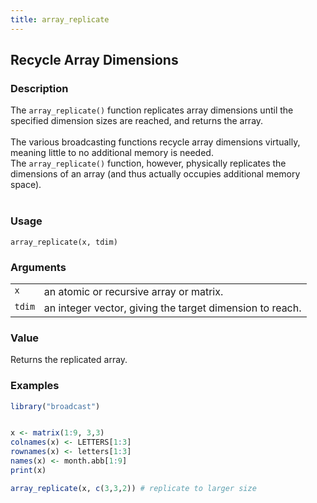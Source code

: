 ```yaml
---
title: array_replicate
---
```

## Recycle Array Dimensions {.unnumbered}


### Description

The <code>array_replicate()</code> function
replicates array dimensions until the specified dimension sizes are reached,
and returns the array. <br />
<br />
The various broadcasting functions recycle array dimensions virtually,
meaning little to no additional memory is needed. <br />
The <code>array_replicate()</code> function,
however,
physically replicates the dimensions of an array
(and thus actually occupies additional memory space). <br />
<br />



### Usage

<pre><code class='language-R'>array_replicate(x, tdim)
</code></pre>


### Arguments

<table>
<tr><td style = "white-space: collapse; font-family: monospace; vertical-align: top"><code id="x">x</code></td>
<td>
an atomic or recursive array or matrix.
</td></tr>
<tr><td style = "white-space: collapse; font-family: monospace; vertical-align: top"><code id="tdim">tdim</code></td>
<td>
an integer vector, giving the target dimension to reach.
</td></tr>
</table>


### Value

Returns the replicated array.



### Examples
```r
library("broadcast")


x <- matrix(1:9, 3,3)
colnames(x) <- LETTERS[1:3]
rownames(x) <- letters[1:3]
names(x) <- month.abb[1:9]
print(x)

array_replicate(x, c(3,3,2)) # replicate to larger size


```

